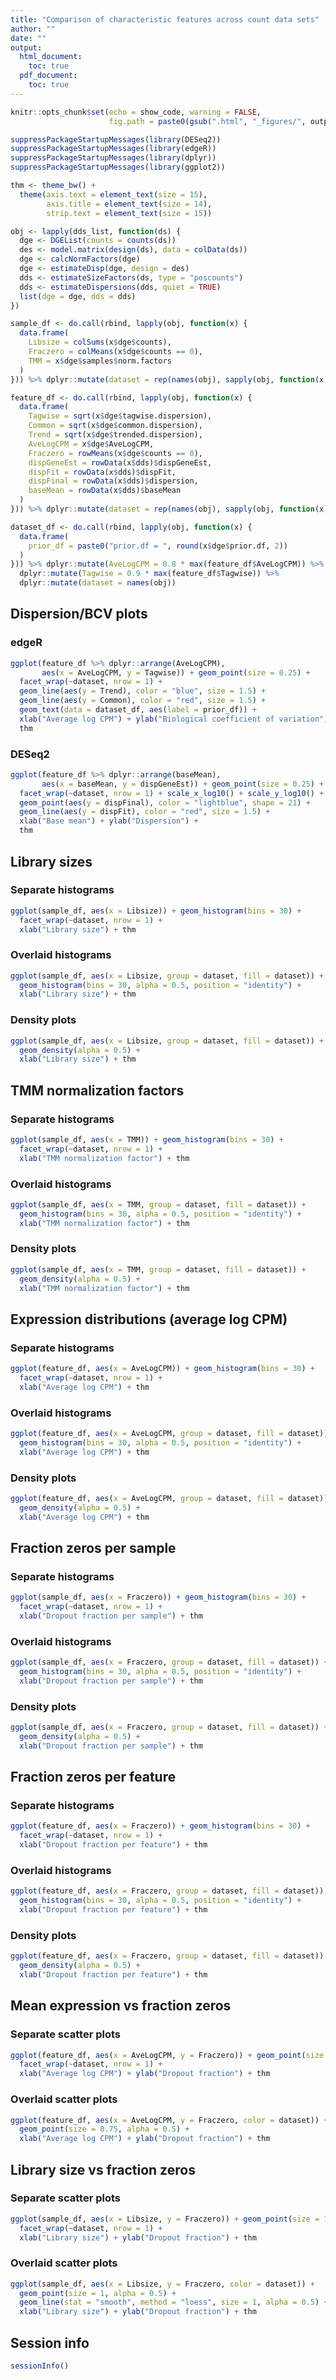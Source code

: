 ```yaml
---
title: "Comparison of characteristic features across count data sets"
author: ""
date: ""
output: 
  html_document:
    toc: true
  pdf_document:
    toc: true
---
```


```r
knitr::opts_chunk$set(echo = show_code, warning = FALSE,
                      fig.path = paste0(gsub(".html", "_figures/", output_file)))

suppressPackageStartupMessages(library(DESeq2))
suppressPackageStartupMessages(library(edgeR))
suppressPackageStartupMessages(library(dplyr))
suppressPackageStartupMessages(library(ggplot2))

thm <- theme_bw() + 
  theme(axis.text = element_text(size = 15),
        axis.title = element_text(size = 14),
        strip.text = element_text(size = 15))
```

```r
obj <- lapply(dds_list, function(ds) {
  dge <- DGEList(counts = counts(ds))
  des <- model.matrix(design(ds), data = colData(ds))
  dge <- calcNormFactors(dge)
  dge <- estimateDisp(dge, design = des)
  dds <- estimateSizeFactors(ds, type = "poscounts")
  dds <- estimateDispersions(dds, quiet = TRUE)
  list(dge = dge, dds = dds)
})
```

```r
sample_df <- do.call(rbind, lapply(obj, function(x) {
  data.frame(
    Libsize = colSums(x$dge$counts),
    Fraczero = colMeans(x$dge$counts == 0),
    TMM = x$dge$samples$norm.factors
  )
})) %>% dplyr::mutate(dataset = rep(names(obj), sapply(obj, function(x) ncol(x$dge))))
```

```r
feature_df <- do.call(rbind, lapply(obj, function(x) {
  data.frame(
    Tagwise = sqrt(x$dge$tagwise.dispersion),
    Common = sqrt(x$dge$common.dispersion),
    Trend = sqrt(x$dge$trended.dispersion),
    AveLogCPM = x$dge$AveLogCPM,
    Fraczero = rowMeans(x$dge$counts == 0),
    dispGeneEst = rowData(x$dds)$dispGeneEst,
    dispFit = rowData(x$dds)$dispFit,
    dispFinal = rowData(x$dds)$dispersion,
    baseMean = rowData(x$dds)$baseMean
  )
})) %>% dplyr::mutate(dataset = rep(names(obj), sapply(obj, function(x) nrow(x$dge))))
```

```r
dataset_df <- do.call(rbind, lapply(obj, function(x) {
  data.frame(
    prior_df = paste0("prior.df = ", round(x$dge$prior.df, 2))
  )
})) %>% dplyr::mutate(AveLogCPM = 0.8 * max(feature_df$AveLogCPM)) %>%
  dplyr::mutate(Tagwise = 0.9 * max(feature_df$Tagwise)) %>%
  dplyr::mutate(dataset = names(obj))
```

## Dispersion/BCV plots {.tabset .tabset-pills}

### edgeR

```r
ggplot(feature_df %>% dplyr::arrange(AveLogCPM), 
       aes(x = AveLogCPM, y = Tagwise)) + geom_point(size = 0.25) + 
  facet_wrap(~dataset, nrow = 1) + 
  geom_line(aes(y = Trend), color = "blue", size = 1.5) + 
  geom_line(aes(y = Common), color = "red", size = 1.5) +
  geom_text(data = dataset_df, aes(label = prior_df)) + 
  xlab("Average log CPM") + ylab("Biological coefficient of variation") + 
  thm
```

### DESeq2

```r
ggplot(feature_df %>% dplyr::arrange(baseMean), 
       aes(x = baseMean, y = dispGeneEst)) + geom_point(size = 0.25) + 
  facet_wrap(~dataset, nrow = 1) + scale_x_log10() + scale_y_log10() +  
  geom_point(aes(y = dispFinal), color = "lightblue", shape = 21) + 
  geom_line(aes(y = dispFit), color = "red", size = 1.5) + 
  xlab("Base mean") + ylab("Dispersion") + 
  thm
```

## Library sizes {.tabset .tabset-pills}

### Separate histograms

```r
ggplot(sample_df, aes(x = Libsize)) + geom_histogram(bins = 30) + 
  facet_wrap(~dataset, nrow = 1) +
  xlab("Library size") + thm
```

### Overlaid histograms

```r
ggplot(sample_df, aes(x = Libsize, group = dataset, fill = dataset)) + 
  geom_histogram(bins = 30, alpha = 0.5, position = "identity") +
  xlab("Library size") + thm
```

### Density plots 

```r
ggplot(sample_df, aes(x = Libsize, group = dataset, fill = dataset)) + 
  geom_density(alpha = 0.5) +
  xlab("Library size") + thm
```

## TMM normalization factors {.tabset .tabset-pills}

### Separate histograms

```r
ggplot(sample_df, aes(x = TMM)) + geom_histogram(bins = 30) + 
  facet_wrap(~dataset, nrow = 1) +
  xlab("TMM normalization factor") + thm
```

### Overlaid histograms

```r
ggplot(sample_df, aes(x = TMM, group = dataset, fill = dataset)) + 
  geom_histogram(bins = 30, alpha = 0.5, position = "identity") +
  xlab("TMM normalization factor") + thm
```

### Density plots 

```r
ggplot(sample_df, aes(x = TMM, group = dataset, fill = dataset)) + 
  geom_density(alpha = 0.5) +
  xlab("TMM normalization factor") + thm
```

## Expression distributions (average log CPM) {.tabset .tabset-pills}

### Separate histograms

```r
ggplot(feature_df, aes(x = AveLogCPM)) + geom_histogram(bins = 30) + 
  facet_wrap(~dataset, nrow = 1) +
  xlab("Average log CPM") + thm
```

### Overlaid histograms

```r
ggplot(feature_df, aes(x = AveLogCPM, group = dataset, fill = dataset)) + 
  geom_histogram(bins = 30, alpha = 0.5, position = "identity") +
  xlab("Average log CPM") + thm
```

### Density plots 

```r
ggplot(feature_df, aes(x = AveLogCPM, group = dataset, fill = dataset)) + 
  geom_density(alpha = 0.5) +
  xlab("Average log CPM") + thm
```

## Fraction zeros per sample {.tabset .tabset-pills}

### Separate histograms

```r
ggplot(sample_df, aes(x = Fraczero)) + geom_histogram(bins = 30) + 
  facet_wrap(~dataset, nrow = 1) +
  xlab("Dropout fraction per sample") + thm
```

### Overlaid histograms

```r
ggplot(sample_df, aes(x = Fraczero, group = dataset, fill = dataset)) + 
  geom_histogram(bins = 30, alpha = 0.5, position = "identity") +
  xlab("Dropout fraction per sample") + thm
```

### Density plots 

```r
ggplot(sample_df, aes(x = Fraczero, group = dataset, fill = dataset)) + 
  geom_density(alpha = 0.5) +
  xlab("Dropout fraction per sample") + thm
```

## Fraction zeros per feature {.tabset .tabset-pills}

### Separate histograms

```r
ggplot(feature_df, aes(x = Fraczero)) + geom_histogram(bins = 30) + 
  facet_wrap(~dataset, nrow = 1) +
  xlab("Dropout fraction per feature") + thm
```

### Overlaid histograms

```r
ggplot(feature_df, aes(x = Fraczero, group = dataset, fill = dataset)) + 
  geom_histogram(bins = 30, alpha = 0.5, position = "identity") +
  xlab("Dropout fraction per feature") + thm
```

### Density plots 

```r
ggplot(feature_df, aes(x = Fraczero, group = dataset, fill = dataset)) + 
  geom_density(alpha = 0.5) +
  xlab("Dropout fraction per feature") + thm
```

## Mean expression vs fraction zeros {.tabset .tabset-pills}

### Separate scatter plots

```r
ggplot(feature_df, aes(x = AveLogCPM, y = Fraczero)) + geom_point(size = 0.75) + 
  facet_wrap(~dataset, nrow = 1) + 
  xlab("Average log CPM") + ylab("Dropout fraction") + thm
```

### Overlaid scatter plots

```r
ggplot(feature_df, aes(x = AveLogCPM, y = Fraczero, color = dataset)) + 
  geom_point(size = 0.75, alpha = 0.5) + 
  xlab("Average log CPM") + ylab("Dropout fraction") + thm
```

## Library size vs fraction zeros {.tabset .tabset-pills}

### Separate scatter plots

```r
ggplot(sample_df, aes(x = Libsize, y = Fraczero)) + geom_point(size = 1) + 
  facet_wrap(~dataset, nrow = 1) + 
  xlab("Library size") + ylab("Dropout fraction") + thm
```

### Overlaid scatter plots

```r
ggplot(sample_df, aes(x = Libsize, y = Fraczero, color = dataset)) + 
  geom_point(size = 1, alpha = 0.5) + 
  geom_line(stat = "smooth", method = "loess", size = 1, alpha = 0.5) + 
  xlab("Library size") + ylab("Dropout fraction") + thm
```

## Session info

```r
sessionInfo()
```

